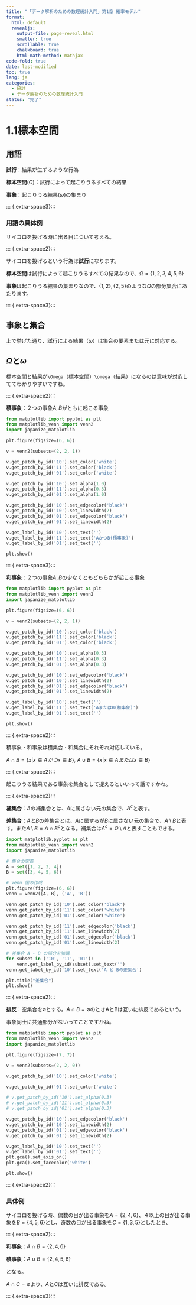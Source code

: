 ```yaml
---
title: "「データ解析のための数理統計入門」第1章 確率モデル"
format:
  html: default
  revealjs:
    output-file: page-reveal.html
    smaller: true
    scrollable: true
    chalkboard: true
    html-math-method: mathjax
code-fold: true
date: last-modified
toc: true
lang: ja
categories:
  - 統計
  - データ解析のための数理統計入門
status: "完了"
---
```


# 1.1標本空間

## 用語

**試行**：結果が生ずるような行為

**標本空間**($\Omega$)：試行によって起こりうるすべての結果

**事象**：起こりうる結果($\omega$)の集まり

::: {.extra-space3}:::


### 用語の具体例
サイコロを投げる時に出る目について考える。

::: {.extra-space2}:::

サイコロを投げるという行為は**試行**になります。

**標本空間**は試行によって起こりうるすべての結果なので、$\Omega=\{1,2,3,4,5,6\}$

**事象**は起こりうる結果の集まりなので、$\{1,2\},\{2,5\}$のような$\Omega$の部分集合にあたります。

::: {.extra-space3}:::

## 事象と集合

上で挙げた通り、試行による結果（$\omega$）は集合の要素または元に対応する。

::: {.callout-tip}
## $\Omega$と$\omega$

標本空間と結果が`\Omega`（標本空間）`\omega`（結果）になるのは意味が対応しててわかりやすいですね。
:::

::: {.extra-space2}:::

**積事象**：２つの事象$A,B$がともに起こる事象

```python
from matplotlib import pyplot as plt
from matplotlib_venn import venn2
import japanize_matplotlib

plt.figure(figsize=(6, 6))

v = venn2(subsets=(2, 2, 1))

v.get_patch_by_id('10').set_color('white')
v.get_patch_by_id('11').set_color('black')
v.get_patch_by_id('01').set_color('white')

v.get_patch_by_id('10').set_alpha(1.0)
v.get_patch_by_id('11').set_alpha(0.3)
v.get_patch_by_id('01').set_alpha(1.0)

v.get_patch_by_id('10').set_edgecolor('black')
v.get_patch_by_id('10').set_linewidth(2)
v.get_patch_by_id('01').set_edgecolor('black')
v.get_patch_by_id('01').set_linewidth(2)

v.get_label_by_id('10').set_text('')
v.get_label_by_id('11').set_text('AかつB(積事象)')
v.get_label_by_id('01').set_text('')

plt.show()
```

::: {.extra-space3}:::


**和事象**：２つの事象$A,B$の少なくともどちらかが起こる事象

```python
from matplotlib import pyplot as plt
from matplotlib_venn import venn2
import japanize_matplotlib

plt.figure(figsize=(6, 6))

v = venn2(subsets=(2, 2, 1))

v.get_patch_by_id('10').set_color('black')
v.get_patch_by_id('11').set_color('black')
v.get_patch_by_id('01').set_color('black')

v.get_patch_by_id('10').set_alpha(0.3)
v.get_patch_by_id('11').set_alpha(0.3)
v.get_patch_by_id('01').set_alpha(0.3)

v.get_patch_by_id('10').set_edgecolor('black')
v.get_patch_by_id('10').set_linewidth(2)
v.get_patch_by_id('01').set_edgecolor('black')
v.get_patch_by_id('01').set_linewidth(2)

v.get_label_by_id('10').set_text('')
v.get_label_by_id('11').set_text('AまたはB(和事象)')
v.get_label_by_id('01').set_text('')

plt.show()
```

::: {.extra-space2}:::

積事象・和事象は積集合・和集合にそれぞれ対応している。

$A \cap B = \{x|x\in A かつx\in B\}$,
$A \cup B = \{x|x\in A またはx\in B\}$

::: {.extra-space2}:::

起こりうる結果である事象を集合として捉えるといいって話ですかね。

::: {.extra-space2}:::


**補集合**：$A$の補集合とは、$A$に属さない元の集合で、$A^c$と表す。

**差集合**：$AとB$の差集合とは、$A$に属するが$B$に属さない元の集合で、$A\setminus B$と表す。また$A\setminus B=A\cap B^c$となる。補集合は$A^c=\Omega \setminus A$と表すこともできる。

```python
import matplotlib.pyplot as plt
from matplotlib_venn import venn2
import japanize_matplotlib

# 集合の定義
A = set([1, 2, 3, 4])
B = set([3, 4, 5, 6])

# Venn 図の作成
plt.figure(figsize=(6, 6))
venn = venn2([A, B], ('A', 'B'))

venn.get_patch_by_id('10').set_color('black')
venn.get_patch_by_id('11').set_color('white')
venn.get_patch_by_id('01').set_color('white')

venn.get_patch_by_id('11').set_edgecolor('black')
venn.get_patch_by_id('11').set_linewidth(2)
venn.get_patch_by_id('01').set_edgecolor('black')
venn.get_patch_by_id('01').set_linewidth(2)

# 差集合 A - B の部分を強調
for subset in ('10', '11', '01'):
    venn.get_label_by_id(subset).set_text('')
venn.get_label_by_id('10').set_text('A と Bの差集合')

plt.title("差集合")
plt.show()
```

::: {.extra-space2}:::

**排反**：空集合を$\emptyset$とする。$A \cap B=\emptyset$のときAとBは互いに排反であるという。

事象同士に共通部分がないってことですかね。

```python
from matplotlib import pyplot as plt
from matplotlib_venn import venn2
import japanize_matplotlib

plt.figure(figsize=(7, 7))

v = venn2(subsets=(2, 2, 0))

v.get_patch_by_id('10').set_color('white')

v.get_patch_by_id('01').set_color('white')

# v.get_patch_by_id('10').set_alpha(0.3)
# v.get_patch_by_id('11').set_alpha(0.3)
# v.get_patch_by_id('01').set_alpha(0.3)

v.get_patch_by_id('10').set_edgecolor('black')
v.get_patch_by_id('10').set_linewidth(2)
v.get_patch_by_id('01').set_edgecolor('black')
v.get_patch_by_id('01').set_linewidth(2)

v.get_label_by_id('10').set_text('')
v.get_label_by_id('01').set_text('')
plt.gca().set_axis_on()
plt.gca().set_facecolor('white')

plt.show()
```

::: {.extra-space2}:::

### 具体例

サイコロを投げる時、偶数の目が出る事象を$A=\{2,4,6\}$、４以上の目が出る事象を$B=\{4,5,6\}$とし、奇数の目が出る事象を$C=\{1,3,5\}$としたとき、

::: {.extra-space2}:::

**和事象**：$A \cap B=\{2,4,6\}$

**積事象**：$A \cup B=\{2,4,5,6\}$

となる。

$A \cap C = \emptyset$より、$A$と$C$は互いに排反である。

::: {.extra-space3}:::
